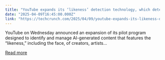 ```yaml
---
title: "YouTube expands its ‘likeness’ detection technology, which detects AI fakes, to a handful of top creators"
date: "2025-04-09T16:45:00.000Z"
link: "https://techcrunch.com/2025/04/09/youtube-expands-its-likeness-detection-technology-which-detects-ai-fakes-to-a-handful-of-top-creators/"
---
```


YouTube on Wednesday announced an expansion of its pilot program designed to identify and manage AI-generated content that features the &#8220;likeness,&#8221; including the face, of creators, artists...

[Read more](https://techcrunch.com/2025/04/09/youtube-expands-its-likeness-detection-technology-which-detects-ai-fakes-to-a-handful-of-top-creators/)
